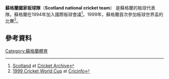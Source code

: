 {{expand|time=2015-11-07T08:57:24+00:00}}
'''蘇格蘭國家板球隊'''（'''Scotland national cricket team'''） 是蘇格蘭的板球代表隊。蘇格蘭在1994年加入國際板球會議<ref name="ScoCA">[http://www.cricketarchive.co.uk/Archive/Countries/24.html Scotland] {{Wayback|url=http://www.cricketarchive.co.uk/Archive/Countries/24.html |date=20160303185259 }} at [[Cricket_Archive|Cricket Archive]]</ref>。1999年，蘇格蘭首次參加板球世界盃的比賽<ref name="WC99">[http://uk.cricinfo.com/db/ARCHIVE/WORLD_CUPS/WC99/ 1999 Cricket World Cup] {{Wayback|url=http://uk.cricinfo.com/db/ARCHIVE/WORLD_CUPS/WC99/ |date=20040530084700 }} at [[Cricinfo|Cricinfo]]</ref>。
==參考資料==
{{reflist|colwidth=30em}}
[[Category:蘇格蘭體育|Category:蘇格蘭體育]]